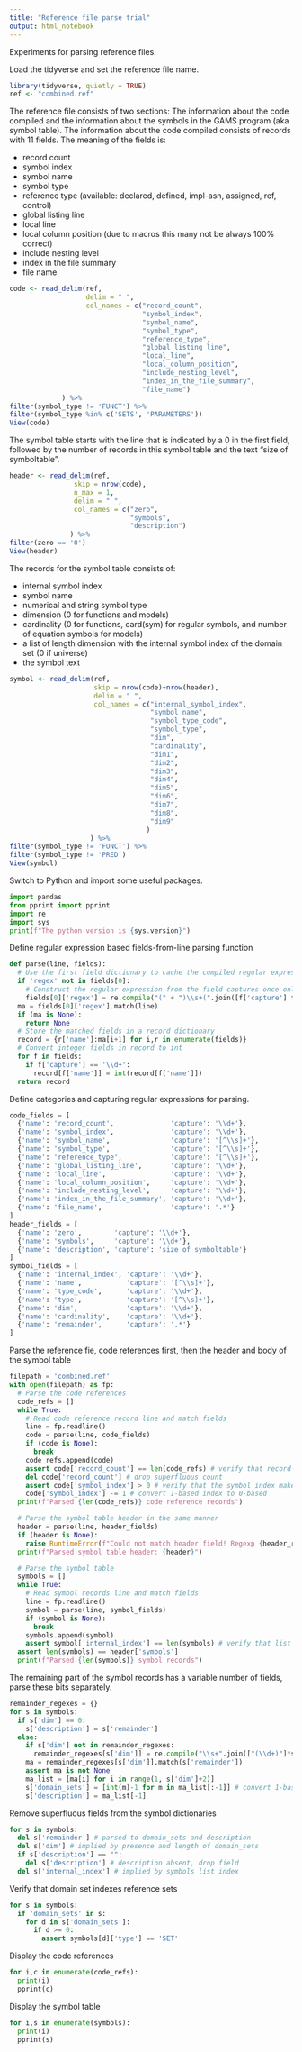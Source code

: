 ```yaml
---
title: "Reference file parse trial"
output: html_notebook
---
```


Experiments for parsing reference files.

Load the tidyverse and set the reference file name.

```r
library(tidyverse, quietly = TRUE)
ref <- "combined.ref"
```

The reference file consists of two sections: The information about the code
compiled and the information about the symbols in the GAMS program
(aka symbol table). The information about the code compiled consists of
records with 11 fields. The meaning of the fields is:

- record count
- symbol index
- symbol name
- symbol type
- reference type (available: declared, defined, impl-asn, assigned, ref, control)
- global listing line
- local line
- local column position (due to macros this many not be always 100% correct)
- include nesting level
- index in the file summary
- file name

```r
code <- read_delim(ref,
                   delim = " ",
                   col_names = c("record_count",
                                 "symbol_index",
                                 "symbol_name",
                                 "symbol_type",
                                 "reference_type",
                                 "global_listing_line",
                                 "local_line",
                                 "local_column_position",
                                 "include_nesting_level",
                                 "index_in_the_file_summary",
                                 "file_name")
             ) %>%
filter(symbol_type != 'FUNCT') %>%
filter(symbol_type %in% c('SETS', 'PARAMETERS'))
View(code)
```

The symbol table starts with the line that is indicated by a 0 in the first
field, followed by the number of records in this symbol table and the text
"size of symboltable".

```r
header <- read_delim(ref,
                skip = nrow(code),
                n_max = 1,
                delim = " ",
                col_names = c("zero",
                              "symbols",
                              "description")
               ) %>%
filter(zero == '0')
View(header)
```

The records for the symbol table consists of:

- internal symbol index
- symbol name
- numerical and string symbol type
- dimension (0 for functions and models)
- cardinality (0 for functions, card(sym) for regular symbols, and number of equation symbols for models) 
- a list of length dimension with the internal symbol index of the domain set (0 if universe)
- the symbol text

```r
symbol <- read_delim(ref,
                     skip = nrow(code)+nrow(header),
                     delim = " ",
                     col_names = c("internal_symbol_index",
                                   "symbol_name",
                                   "symbol_type_code",
                                   "symbol_type",
                                   "dim",
                                   "cardinality",
                                   "dim1",
                                   "dim2",
                                   "dim3",
                                   "dim4",
                                   "dim5",
                                   "dim6",
                                   "dim7",
                                   "dim8",
                                   "dim9"
                                  )
                    ) %>%
filter(symbol_type != 'FUNCT') %>%
filter(symbol_type != 'PRED')
View(symbol)
```
Switch to Python and import some useful packages.
```python
import pandas
from pprint import pprint
import re
import sys
print(f"The python version is {sys.version}")
```
Define regular expression based fields-from-line parsing function
```python
def parse(line, fields):
  # Use the first field dictionary to cache the compiled regular expression
  if 'regex' not in fields[0]:
    # Construct the regular expression from the field captures once only
    fields[0]['regex'] = re.compile("(" + ")\\s+(".join([f['capture'] for f in fields]) + ")$")
  ma = fields[0]['regex'].match(line)
  if (ma is None):
    return None
  # Store the matched fields in a record dictionary
  record = {r['name']:ma[i+1] for i,r in enumerate(fields)}
  # Convert integer fields in record to int
  for f in fields:
    if f['capture'] == '\\d+':
      record[f['name']] = int(record[f['name']])
  return record
```

Define categories and capturing regular expressions for parsing.
```python
code_fields = [
  {'name': 'record_count',              'capture': '\\d+'},
  {'name': 'symbol_index',              'capture': '\\d+'},
  {'name': 'symbol_name',               'capture': '[^\\s]+'},
  {'name': 'symbol_type',               'capture': '[^\\s]+'},
  {'name': 'reference_type',            'capture': '[^\\s]+'},
  {'name': 'global_listing_line',       'capture': '\\d+'},
  {'name': 'local_line',                'capture': '\\d+'},
  {'name': 'local_column_position',     'capture': '\\d+'},
  {'name': 'include_nesting_level',     'capture': '\\d+'},
  {'name': 'index_in_the_file_summary', 'capture': '\\d+'},
  {'name': 'file_name',                 'capture': '.*'}
]
header_fields = [
  {'name': 'zero',        'capture': '\\d+'},
  {'name': 'symbols',     'capture': '\\d+'},
  {'name': 'description', 'capture': 'size of symboltable'}
]
symbol_fields = [
  {'name': 'internal_index', 'capture': '\\d+'},
  {'name': 'name',           'capture': '[^\\s]+'},
  {'name': 'type_code',      'capture': '\\d+'},
  {'name': 'type',           'capture': '[^\\s]+'},
  {'name': 'dim',            'capture': '\\d+'},
  {'name': 'cardinality',    'capture': '\\d+'},
  {'name': 'remainder',      'capture': '.*'}
]
```
Parse the reference fie, code references first, then the header and body of the symbol table
```python
filepath = 'combined.ref'
with open(filepath) as fp:
  # Parse the code references
  code_refs = []
  while True:
    # Read code reference record line and match fields
    line = fp.readline()
    code = parse(line, code_fields)
    if (code is None):
      break
    code_refs.append(code)
    assert code['record_count'] == len(code_refs) # verify that record count is sequential and hence implied by list index
    del code['record_count'] # drop superfluous count
    assert code['symbol_index'] > 0 # verify that the symbol index makes sense
    code['symbol_index'] -= 1 # convert 1-based index to 0-based
  print(f"Parsed {len(code_refs)} code reference records")

  # Parse the symbol table header in the same manner
  header = parse(line, header_fields)
  if (header is None):
    raise RuntimeError(f"Could not match header field! Regexp {header_regex} did not match line '{line}'")
  print(f"Parsed symbol table header: {header}")

  # Parse the symbol table
  symbols = []
  while True:
    # Read symbol records line and match fields
    line = fp.readline()
    symbol = parse(line, symbol_fields)
    if (symbol is None):
      break
    symbols.append(symbol)
    assert symbol['internal_index'] == len(symbols) # verify that list indexing (0-based) can be used instead
  assert len(symbols) == header['symbols']
  print(f"Parsed {len(symbols)} symbol records")
```
The remaining part of the symbol records has a variable number of fields, parse these bits separately.
```python
remainder_regexes = {}
for s in symbols:
  if s['dim'] == 0:
    s['description'] = s['remainder']
  else:
    if s['dim'] not in remainder_regexes:
      remainder_regexes[s['dim']] = re.compile("\\s+".join(["(\\d+)"]*s['dim']) + "\\s+(.*)$")
    ma = remainder_regexes[s['dim']].match(s['remainder'])
    assert ma is not None
    ma_list = [ma[i] for i in range(1, s['dim']+2)]
    s['domain_sets'] = [int(m)-1 for m in ma_list[:-1]] # convert 1-based index to 0-based, with -1 == *
    s['description'] = ma_list[-1]
```
Remove superfluous fields from the symbol dictionaries
```python
for s in symbols:
  del s['remainder'] # parsed to domain_sets and description
  del s['dim'] # implied by presence and length of domain_sets
  if s['description'] == "":
    del s['description'] # description absent, drop field
  del s['internal_index'] # implied by symbols list index
```
Verify that domain set indexes reference sets
```python
for s in symbols:
  if 'domain_sets' in s:
    for d in s['domain_sets']:
      if d >= 0:
        assert symbols[d]['type'] == 'SET'
```
Display the code references
```python
for i,c in enumerate(code_refs):
  print(i)
  pprint(c)
```
Display the symbol table
```python
for i,s in enumerate(symbols):
  print(i)
  pprint(s)
```


